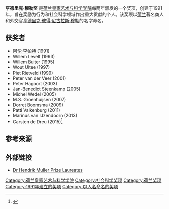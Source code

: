 '''亨德里克·穆勒奖''' 是[[荷兰皇家艺术与科学学院|荷兰皇家艺术与科学学院]]每两年颁发的一个奖项，创建于1991年，旨在奖励为行为和社会科学领域作出重大贡献的个人。该奖项以[[荷兰|荷兰]]著名商人和外交官[[亨德里克·彼得·尼古拉斯·穆勒|亨德里克·彼得·尼古拉斯·穆勒]]的名字命名。

==获奖者==
*[[阿伦·李帕特|阿伦·李帕特]] (1991)
*Willem Levelt (1993)
*Willem Buiter (1995)
*Wout Ultee (1997)
*Piet Rietveld (1999)
*Peter van der Veer (2001)
*Peter Hagoort (2003)
*Jan-Benedict Steenkamp (2005)
*Michel Wedel (2005)
*M.S. Groenhuijsen (2007)
*Dorret Boomsma (2009)
*Patti Valkenburg (2011)
*Marinus van IJzendoorn (2013)
*Carsten de Dreu (2015)<ref>{{cite web |url=http://alumni.uva.nl/en/news/content2/news/2015/10/dr-hendrik-muller-prize-for-carsten-de-dreu.html |title=Dr Hendrik Muller Prize awarded to UvA professor Carsten de Dreu. | University of Amsterdam |publisher=uva.nl/ |accessdate=2016-04-13 |deadurl=yes |archiveurl=https://web.archive.org/web/20160605090509/http://alumni.uva.nl/en/news/content2/news/2015/10/dr-hendrik-muller-prize-for-carsten-de-dreu.html |archivedate=2016-06-05 }}</ref>

==参考来源==
{{reflist}}

==外部链接==
*[https://www.knaw.nl/en/awards/laureates/dr-hendrik-muller-prijs-voor-de-gedrags-en-maatschappijwetenschappen/overzicht Dr Hendrik Muller Prize Laureates] {{Wayback|url=https://www.knaw.nl/en/awards/laureates/dr-hendrik-muller-prijs-voor-de-gedrags-en-maatschappijwetenschappen/overzicht |date=20190518145214 }}

[[Category:荷兰皇家艺术与科学学院|Category:荷兰皇家艺术与科学学院]]
[[Category:社会科学奖项|Category:社会科学奖项]]
[[Category:荷兰奖项|Category:荷兰奖项]]
[[Category:1991年建立的奖项|Category:1991年建立的奖项]]
[[Category:以人名命名的奖项|Category:以人名命名的奖项]]